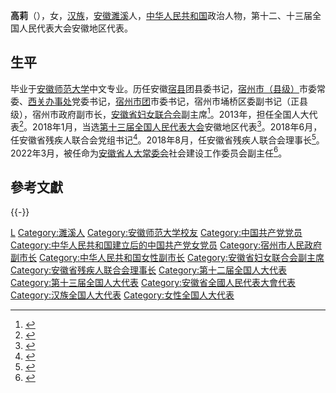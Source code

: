 '''高莉'''（{{bd|1962年|||catIdx=Gao高}}），女，[[汉族|汉族]]，[[安徽|安徽]][[濉溪|濉溪]]人，[[中华人民共和国|中华人民共和国]]政治人物，第十二、十三届全国人民代表大会安徽地区代表。

== 生平 ==
毕业于[[安徽师范大学|安徽师范大学]]中文专业。历任安徽[[宿县|宿县]]团县委书记，[[埇桥区|宿州市（县级）]]市委常委、[[西關街道_(宿州市)|西关办事处]]党委书记，[[宿州市|宿州市]][[中国共青团|团]]市委书记，宿州市埇桥区委副书记（正县级），宿州市政府副市长，[[安徽省妇女联合会|安徽省妇女联合会]]副主席<ref>{{cite web|title=省残联党组书记、理事长高莉简历|url=http://www.ahdpf.org.cn/ahcl/govinfopub/Department/showinfo.aspx?InfoID=92ee9271-6e34-4b7b-9946-6612f5e86ae8&CategoryNum=004001001&DeptCode=004|publisher=安徽省残疾人联合会|accessdate=2018-08-12|archive-url=https://web.archive.org/web/20180812150251/http://www.ahdpf.org.cn/ahcl/govinfopub/Department/showinfo.aspx?InfoID=92ee9271-6e34-4b7b-9946-6612f5e86ae8&CategoryNum=004001001&DeptCode=004|archive-date=2018-08-12|dead-url=yes}}</ref>。2013年，担任全国人大代表<ref>{{cite news|title=全国人大代表信息-高莉|url= http://210.82.31.1:8084/delegate/viewDelegate.action?dbid=121011|accessdate=2013-04-05|newspaper=全国人大网|archive-url=https://web.archive.org/web/20160306051835/http://www.npc.gov.cn/delegate/viewDelegate.action?dbid=121011|archive-date=2016-03-06|dead-url=yes}}</ref>。2018年1月，当选[[第十三届全国人民代表大会|第十三届全国人民代表大会]]安徽地区代表<ref>{{cite news|url=https://www.thepaper.cn/newsDetail_forward_1971814|title=安徽出席第十三届全国人民代表大会代表名单公布，共113人|date=2018-01-27|publisher=澎湃新闻|accessdate=2018-01-28|archive-date=2018-01-28|archive-url=https://web.archive.org/web/20180128132728/https://www.thepaper.cn/newsDetail_forward_1971814|dead-url=no}}</ref>。2018年6月，任安徽省残疾人联合会党组书记<ref>{{cite web|title=安徽省残联召开干部大会宣布安徽省委关于省残联主要领导调整的决定|url=http://www.ahdpf.org.cn/ahcl/infodetail/?infoid=c3665986-d05c-4271-8c16-cf0a2b04cad9|date=2018-06-14|publisher=安徽省残疾人联合会|accessdate=2018-08-12|archive-date=2018-08-12|archive-url=https://web.archive.org/web/20180812115824/http://www.ahdpf.org.cn/ahcl/infodetail/?infoid=c3665986-d05c-4271-8c16-cf0a2b04cad9|dead-url=no}}</ref>。2018年8月，任安徽省残疾人联合会理事长<ref>{{cite web|title=省残联第七次代表大会胜利闭幕|url=http://www.ahdpf.org.cn/ahcl/InfoDetail/?InfoID=188cc118-5afd-403d-8a36-8118cbf8cd76&CategoryNum=002001|date=2018-08-09|publisher=安徽省残疾人联合会|access-date=2018-08-12|archive-url=https://web.archive.org/web/20180812115240/http://www.ahdpf.org.cn/ahcl/InfoDetail/?InfoID=188cc118-5afd-403d-8a36-8118cbf8cd76&CategoryNum=002001|archive-date=2018-08-12|dead-url=yes}}</ref>。2022年3月，被任命为[[安徽省人大常委会|安徽省人大常委会]]社会建设工作委员会副主任<ref>{{cite web |author1=中国经济网 |title=安徽任免樊勇、汪莹纯、张箭、陈冰冰、高莉职务 |url=http://district.ce.cn/newarea/sddy/202203/25/t20220325_37434892.shtml |website=中国经济网地方党政领导资料库 |accessdate=2022-03-25}}</ref>。

== 參考文獻 ==
{{reflist}}

{{-}}
{{start box}}
{{s-civ}}
{{s-before|[[张纯和|张纯和]]}}
{{s-title|[[安徽省残疾人联合会|安徽省残疾人联合会]]理事长|2018年5月－2022年4月}} 
{{s-after|[[杨宏星|杨宏星]]}}
{{end box}}

{{Authority control}}
{{DEFAULTSORT:Gao高}}
[[Category:高姓|L]]
[[Category:濉溪人|Category:濉溪人]]
[[Category:安徽师范大学校友|Category:安徽师范大学校友]]
[[Category:中国共产党党员|Category:中国共产党党员]]
[[Category:中华人民共和国建立后的中国共产党女党员|Category:中华人民共和国建立后的中国共产党女党员]]
[[Category:宿州市人民政府副市长|Category:宿州市人民政府副市长]]
[[Category:中华人民共和国女性副市长|Category:中华人民共和国女性副市长]]
[[Category:安徽省妇女联合会副主席|Category:安徽省妇女联合会副主席]]
[[Category:安徽省残疾人联合会理事长|Category:安徽省残疾人联合会理事长]]
[[Category:第十二届全国人大代表|Category:第十二届全国人大代表]]
[[Category:第十三届全国人大代表|Category:第十三届全国人大代表]]
[[Category:安徽省全國人民代表大會代表|Category:安徽省全國人民代表大會代表]]
[[Category:汉族全国人大代表|Category:汉族全国人大代表]]
[[Category:女性全国人大代表|Category:女性全国人大代表]]